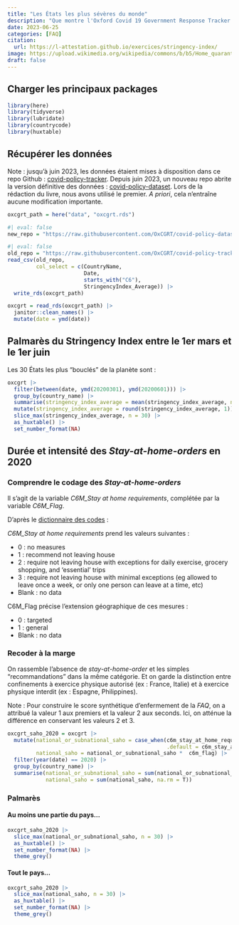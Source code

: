 ```yaml
---
title: "Les États les plus sévères du monde"
description: "Que montre l'Oxford Covid 19 Government Response Tracker ?"
date: 2023-06-25
categories: [FAQ]
citation: 
  url: https://l-attestation.github.io/exercices/stringency-index/ 
image: https://upload.wikimedia.org/wikipedia/commons/b/b5/Home_quarantine_stamp_BMC.jpg
draft: false
---
```


## Charger les principaux packages

```r
library(here)
library(tidyverse)
library(lubridate)
library(countrycode)
library(huxtable)
```

## Récupérer les données

Note : jusqu'à juin 2023, les données étaient mises à disposition dans ce repo Github : [covid-policy-tracker](https://github.com/OxCGRT/covid-policy-tracker). Depuis juin 2023, un nouveau repo abrite la version définitive des données : [covid-policy-dataset](https://github.com/OxCGRT/covid-policy-dataset). Lors de la rédaction du livre, nous avons utilisé le premier. *A priori*, cela n'entraîne aucune modification importante.

```r
oxcgrt_path = here("data", "oxcgrt.rds")
```

```r
#| eval: false
new_repo = "https://raw.githubusercontent.com/OxCGRT/covid-policy-dataset/main/data/OxCGRT_compact_national_v1.csv" # pour information
```

```r
#| eval: false
old_repo = "https://raw.githubusercontent.com/OxCGRT/covid-policy-tracker/master/data/OxCGRT_nat_latest.csv"
read_csv(old_repo,
         col_select = c(CountryName,
                        Date,
                        starts_with("C6"),
                        StringencyIndex_Average)) |>
  write_rds(oxcgrt_path)
```


```r
oxcgrt = read_rds(oxcgrt_path) |> 
  janitor::clean_names() |> 
  mutate(date = ymd(date))
```

## Palmarès du Stringency Index entre le 1er mars et le 1er juin

Les 30 États les plus "bouclés" de la planète sont : 

```r
oxcgrt |> 
  filter(between(date, ymd(20200301), ymd(20200601))) |> 
  group_by(country_name) |> 
  summarise(stringency_index_average = mean(stringency_index_average, na.rm = T)) |> 
  mutate(stringency_index_average = round(stringency_index_average, 1)) |> 
  slice_max(stringency_index_average, n = 30) |> 
  as_huxtable() |> 
  set_number_format(NA)
```

## Durée et intensité des *Stay-at-home-orders* en 2020

### Comprendre le codage des *Stay-at-home-orders*

Il s'agit de la variable *C6M_Stay at home requirements*, complétée par la variable *C6M_Flag*.

D'après le [dictionnaire des codes](https://github.com/OxCGRT/covid-policy-dataset/blob/main/documentation_and_codebook.md) :

*C6M_Stay at home requirements* prend les valeurs suivantes :

- 0 : no measures
- 1 : recommend not leaving house
- 2 : require not leaving house with exceptions for daily exercise, grocery shopping, and 'essential' trips
- 3 : require not leaving house with minimal exceptions (eg allowed to leave once a week, or only one person can leave at a time, etc)
- Blank : no data

C6M_Flag précise l'extension géographique de ces mesures :

- 0 : targeted
- 1 : general
- Blank : no data

### Recoder à la marge

On rassemble l'absence de *stay-at-home-order* et les simples "recommandations" dans la même catégorie. Et on garde la distinction entre confinements à exercice physique autorisé (ex : France, Italie) et à exercice physique interdit (ex : Espagne, Philippines). 

Note : Pour construire le score synthétique d'enfermement de la *FAQ*, on a attribué la valeur 1 aux premiers et la valeur 2 aux seconds. Ici, on atténue la différence en conservant les valeurs 2 et 3. 

```r
oxcgrt_saho_2020 = oxcgrt |> 
  mutate(national_or_subnational_saho = case_when(c6m_stay_at_home_requirements %in% 0:1 ~ 0,
                                                  .default = c6m_stay_at_home_requirements),
         national_saho = national_or_subnational_saho *  c6m_flag) |>
  filter(year(date) == 2020) |> 
  group_by(country_name) |> 
  summarise(national_or_subnational_saho = sum(national_or_subnational_saho, na.rm = T),
            national_saho = sum(national_saho, na.rm = T))
```

### Palmarès

#### Au moins une partie du pays...

```r
oxcgrt_saho_2020 |> 
  slice_max(national_or_subnational_saho, n = 30) |> 
  as_huxtable() |> 
  set_number_format(NA) |> 
  theme_grey()

```

#### Tout le pays...

```r
oxcgrt_saho_2020 |> 
  slice_max(national_saho, n = 30) |> 
  as_huxtable() |> 
  set_number_format(NA) |> 
  theme_grey()
```
